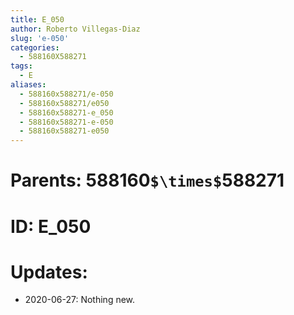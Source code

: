 ```yaml
---
title: E_050
author: Roberto Villegas-Diaz
slug: 'e-050'
categories:
  - 588160X588271
tags:
  - E
aliases:
  - 588160x588271/e-050
  - 588160x588271/e050
  - 588160x588271-e_050
  - 588160x588271-e-050
  - 588160x588271-e050
---
```


# **Parents**: 588160`$\times$`588271
# **ID**: E_050
# **Updates**: 
 - 2020-06-27: Nothing new.
